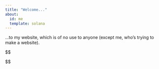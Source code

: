 ```yaml
---
title: "Welcome..."
about:
  id: me
  template: solana
---
```


...to my website, which is of no use to anyone (except me, who's trying to make a website).

\$\$

\$\$
